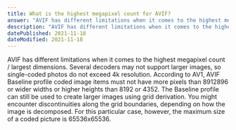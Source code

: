 ```yaml
---
title: What is the highest megapixel count for AVIF?
answer: "AVIF has different limitations when it comes to the highest megapixel count / largest dimensions. Several decoders may not support larger images, so single-coded photos do not exceed 4k resolution. According to AV1, AVIF Baseline profile coded image items must not have more pixels than 8912896 or wider widths or higher heights than 8192 or 4352. The Baseline profile can still be used to create larger images using grid derivation. You might encounter discontinuities along the grid boundaries, depending on how the image is decomposed. For this particular case, however, the maximum size of a coded picture is 65536x65536."
description: "AVIF has different limitations when it comes to the highest megapixel count / largest dimensions. Several decoders may not support larger images, so single-coded photos do not exceed 4k resolution. According to AV1, AVIF Baseline profile coded image items must not have more pixels than 8912896 or wider widths or higher heights than 8192 or 4352. The Baseline profile can still be used to create larger images using grid derivation. You might encounter discontinuities along the grid boundaries, depending on how the image is decomposed. For this particular case, however, the maximum size of a coded picture is 65536x65536."
datePublished: 2021-11-18
dateModified: 2021-11-18
---
```


AVIF has different limitations when it comes to the highest megapixel count / largest dimensions. Several decoders may not support larger images, so single-coded photos do not exceed 4k resolution. According to AV1, AVIF Baseline profile coded image items must not have more pixels than 8912896 or wider widths or higher heights than 8192 or 4352. The Baseline profile can still be used to create larger images using grid derivation. You might encounter discontinuities along the grid boundaries, depending on how the image is decomposed. For this particular case, however, the maximum size of a coded picture is 65536x65536.
